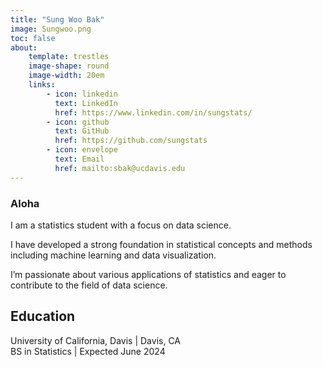 ```yaml
---
title: "Sung Woo Bak"
image: Sungwoo.png
toc: false
about:
    template: trestles
    image-shape: round
    image-width: 20em
    links:
        - icon: linkedin
          text: LinkedIn
          href: https://www.linkedin.com/in/sungstats/
        - icon: github
          text: GitHub
          href: https://github.com/sungstats
        - icon: envelope
          text: Email
          href: mailto:sbak@ucdavis.edu
---
```




:::{#hero-heading}




### Aloha

I am a statistics student with a focus on data science. 

I have developed a strong foundation in statistical concepts and methods including machine learning and data visualization. 

I'm passionate about various applications of statistics and eager to contribute to the field of data science.


## Education

University of California, Davis | Davis, CA  
BS in Statistics | Expected June 2024


:::